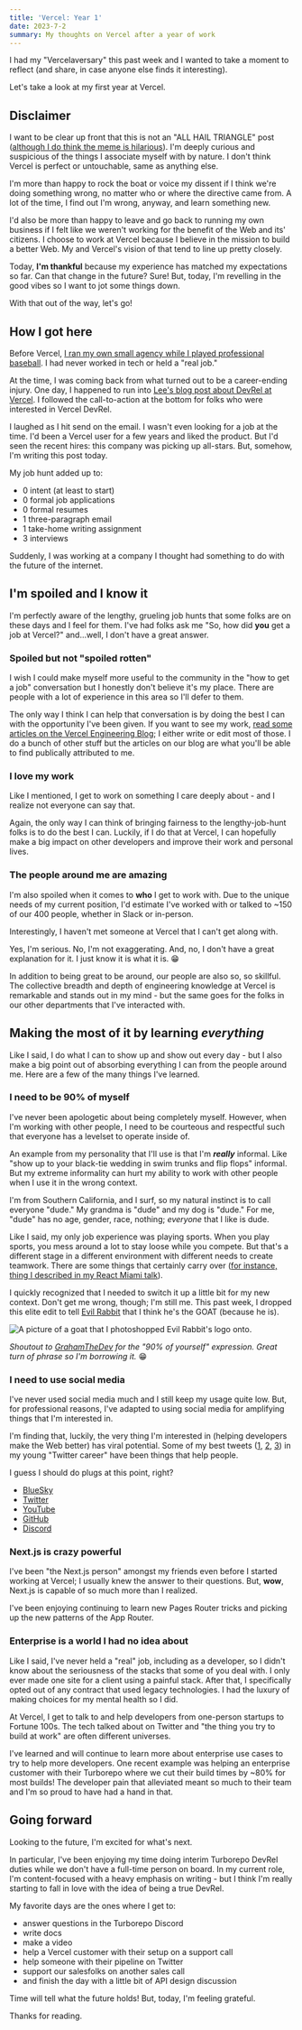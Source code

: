 ```yaml
---
title: 'Vercel: Year 1'
date: 2023-7-2
summary: My thoughts on Vercel after a year of work
---
```


I had my "Vercelaversary" this past week and I wanted to take a moment to reflect (and share, in case anyone else finds it interesting).

Let's take a look at my first year at Vercel.

## Disclaimer

I want to be clear up front that this is not an "ALL HAIL TRIANGLE" post ([although I do think the meme is hilarious](https://twitter.com/anthonysheww/status/1664339106510569472)). I'm deeply curious and suspicious of the things I associate myself with by nature. I don't think Vercel is perfect or untouchable, same as anything else.

I'm more than happy to rock the boat or voice my dissent if I think we're doing something wrong, no matter who or where the directive came from. A lot of the time, I find out I'm wrong, anyway, and learn something new.

I'd also be more than happy to leave and go back to running my own business if I felt like we weren't working for the benefit of the Web and its' citizens. I choose to work at Vercel because I believe in the mission to build a better Web. My and Vercel's vision of that tend to line up pretty closely.

Today, **I'm thankful** because my experience has matched my expectations so far. Can that change in the future? Sure! But, today, I'm revelling in the good vibes so I want to jot some things down.

With that out of the way, let's go!

## How I got here

Before Vercel, [I ran my own small agency while I played professional baseball](/blog/my-developer-story). I had never worked in tech or held a "real job."

At the time, I was coming back from what turned out to be a career-ending injury. One day, I happened to run into [Lee's blog post about DevRel at Vercel](https://leerob.io/blog/devrel-at-vercel). I followed the call-to-action at the bottom for folks who were interested in Vercel DevRel.

I laughed as I hit send on the email. I wasn't even looking for a job at the time. I'd been a Vercel user for a few years and liked the product. But I'd seen the recent hires: this company was picking up all-stars. But, somehow, I'm writing this post today.

My job hunt added up to:

- 0 intent (at least to start)
- 0 formal job applications
- 0 formal resumes
- 1 three-paragraph email
- 1 take-home writing assignment
- 3 interviews

Suddenly, I was working at a company I thought had something to do with the future of the internet.

## I'm spoiled and I know it

I'm perfectly aware of the lengthy, grueling job hunts that some folks are on these days and I feel for them. I've had folks ask me "So, how did **you** get a job at Vercel?" and...well, I don't have a great answer.

### Spoiled but not "spoiled rotten"

I wish I could make myself more useful to the community in the "how to get a job" conversation but I honestly don't believe it's my place. There are people with a lot of experience in this area so I'll defer to them.

The only way I think I can help that conversation is by doing the best I can with the opportunity I've been given. If you want to see my work, [read some articles on the Vercel Engineering Blog](https://vercel.com/blog/category/engineering); I either write or edit most of those. I do a bunch of other stuff but the articles on our blog are what you'll be able to find publically attributed to me.

### I love my work

Like I mentioned, I get to work on something I care deeply about - and I realize not everyone can say that.

Again, the only way I can think of bringing fairness to the lengthy-job-hunt folks is to do the best I can. Luckily, if I do that at Vercel, I can hopefully make a big impact on other developers and improve their work and personal lives.

### The people around me are amazing

I'm also spoiled when it comes to **who** I get to work with. Due to the unique needs of my current position, I'd estimate I've worked with or talked to ~150 of our 400 people, whether in Slack or in-person.

Interestingly, I haven't met someone at Vercel that I can't get along with.

Yes, I'm serious. No, I'm not exaggerating. And, no, I don't have a great explanation for it. I just know it is what it is. 😁

In addition to being great to be around, our people are also so, so skillful. The collective breadth and depth of engineering knowledge at Vercel is remarkable and stands out in my mind - but the same goes for the folks in our other departments that I've interacted with.

## Making the most of it by learning _everything_

Like I said, I do what I can to show up and show out every day - but I also make a big point out of absorbing everything I can from the people around me. Here are a few of the many things I've learned.

### I need to be 90% of myself

I've never been apologetic about being completely myself. However, when I'm working with other people, I need to be courteous and respectful such that everyone has a levelset to operate inside of.

An example from my personality that I'll use is that I'm _**really**_ informal. Like "show up to your black-tie wedding in swim trunks and flip flops" informal. But my extreme informality can hurt my ability to work with other people when I use it in the wrong context.

I'm from Southern California, and I surf, so my natural instinct is to call everyone "dude." My grandma is "dude" and my dog is "dude." For me, "dude" has no age, gender, race, nothing; _everyone_ that I like is dude.

Like I said, my only job experience was playing sports. When you play sports, you mess around a lot to stay loose while you compete. But that's a different stage in a different environment with different needs to create teamwork. There are some things that certainly carry over ([for instance, thing I described in my React Miami talk](https://www.youtube.com/watch?v=S_CHo6A0bAs)).

I quickly recognized that I needed to switch it up a little bit for my new context. Don't get me wrong, though; I'm still me. This past week, I dropped this elite edit to tell [Evil Rabbit](https://twitter.com/evilrabbit_) that I think he's the GOAT (because he is).

<Img
  src="/images/blog/evil-rabbit-goat.png"
  alt="A picture of a goat that I photoshopped Evil Rabbit's logo onto."
  width={3000}
  height={2400}
/>

_Shoutout to [GrahamTheDev](https://twitter.com/GrahamTheDev) for the "90% of yourself" expression. Great turn of phrase so I'm borrowing it._ 😁

### I need to use social media

I've never used social media much and I still keep my usage quite low. But, for professional reasons, I've adapted to using social media for amplifying things that I'm interested in.

I'm finding that, luckily, the very thing I'm interested in (helping developers make the Web better) has viral potential. Some of my best tweets ([1](https://twitter.com/anthonysheww/status/1583479736231030784), [2](https://twitter.com/anthonysheww/status/1658851868993540096), [3](https://twitter.com/anthonysheww/status/1644719245690048513)) in my young "Twitter career" have been things that help people.

I guess I should do plugs at this point, right?

- [BlueSky](https://bsky.app/profile/shew.dev)
- [Twitter](https://twitter.com/anthonysheww)
- [YouTube](https://www.youtube.com/channel/UCwfYq8O-1QtU1TlWsJVGRBg)
- [GitHub](https://github.com/anthonyshew)
- [Discord](https://discord.gg/JMHERJGRkH)

### Next.js is crazy powerful

I've been "the Next.js person" amongst my friends even before I started working at Vercel; I usually knew the answer to their questions. But, **wow**, Next.js is capable of so much more than I realized.

I've been enjoying continuing to learn new Pages Router tricks and picking up the new patterns of the App Router.

### Enterprise is a world I had no idea about

Like I said, I've never held a "real" job, including as a developer, so I didn't know about the seriousness of the stacks that some of you deal with. I only ever made one site for a client using a painful stack. After that, I specifically opted out of any contract that used legacy technologies. I had the luxury of making choices for my mental health so I did.

At Vercel, I get to talk to and help developers from one-person startups to Fortune 100s. The tech talked about on Twitter and "the thing you try to build at work" are often different universes.

I've learned and will continue to learn more about enterprise use cases to try to help more developers. One recent example was helping an enterprise customer with their Turborepo where we cut their build times by ~80% for most builds! The developer pain that alleviated meant so much to their team and I'm so proud to have had a hand in that.

## Going forward

Looking to the future, I'm excited for what's next.

In particular, I've been enjoying my time doing interim Turborepo DevRel duties while we don't have a full-time person on board. In my current role, I'm content-focused with a heavy emphasis on writing - but I think I'm really starting to fall in love with the idea of being a true DevRel.

My favorite days are the ones where I get to:

- answer questions in the Turborepo Discord
- write docs
- make a video
- help a Vercel customer with their setup on a support call
- help someone with their pipeline on Twitter
- support our salesfolks on another sales call
- and finish the day with a little bit of API design discussion

Time will tell what the future holds! But, today, I'm feeling grateful.

Thanks for reading.
